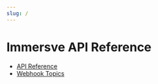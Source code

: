 ```yaml
---
slug: /
---
```


# Immersve API Reference

- [API Reference](/category/endpoints)
- [Webhook Topics](/category/webhook-topics/)
